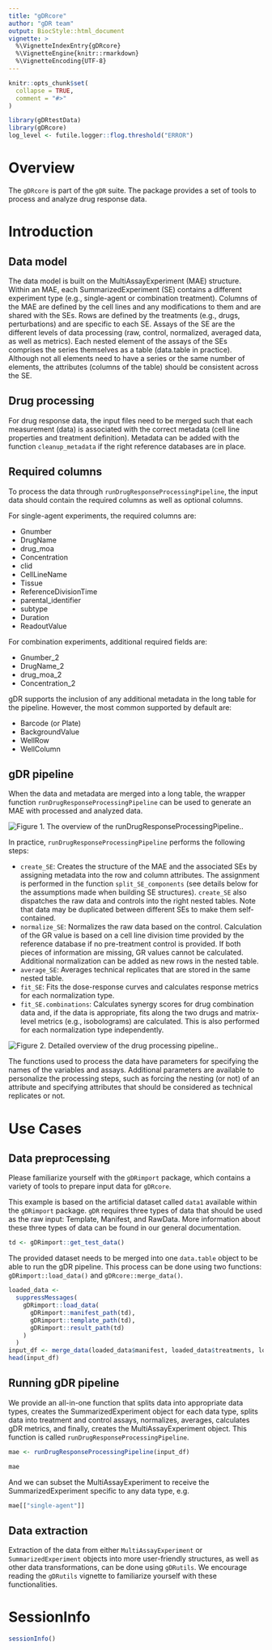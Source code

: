 ```yaml
---
title: "gDRcore"
author: "gDR team"
output: BiocStyle::html_document
vignette: >
  %\VignetteIndexEntry{gDRcore}
  %\VignetteEngine{knitr::rmarkdown}
  %\VignetteEncoding{UTF-8}
---
```


```r
knitr::opts_chunk$set(
  collapse = TRUE,
  comment = "#>"
)
```

```r
library(gDRtestData)
library(gDRcore)
log_level <- futile.logger::flog.threshold("ERROR")
```

# Overview
The `gDRcore` is part of the `gDR` suite. The package provides a set of tools to process and analyze drug response data.

# Introduction

## Data model
The data model is built on the MultiAssayExperiment (MAE) structure. Within an MAE, each SummarizedExperiment (SE) contains a different experiment type (e.g., single-agent or combination treatment). Columns of the MAE are defined by the cell lines and any modifications to them and are shared with the SEs. Rows are defined by the treatments (e.g., drugs, perturbations) and are specific to each SE. Assays of the SE are the different levels of data processing (raw, control, normalized, averaged data, as well as metrics). Each nested element of the assays of the SEs comprises the series themselves as a table (data.table in practice). Although not all elements need to have a series or the same number of elements, the attributes (columns of the table) should be consistent across the SE.

## Drug processing 
For drug response data, the input files need to be merged such that each measurement (data) is associated with the correct metadata (cell line properties and treatment definition). Metadata can be added with the function `cleanup_metadata` if the right reference databases are in place.

## Required columns
To process the data through `runDrugResponseProcessingPipeline`, the input data should contain the required columns as well as optional columns.

For single-agent experiments, the required columns are:

* Gnumber
* DrugName
* drug_moa
* Concentration
* clid
* CellLineName
* Tissue
* ReferenceDivisionTime
* parental_identifier
* subtype
* Duration
* ReadoutValue

For combination experiments, additional required fields are:

* Gnumber_2
* DrugName_2
* drug_moa_2
* Concentration_2

gDR supports the inclusion of any additional metadata in the long table for the pipeline. However, the most common supported by default are:

* Barcode (or Plate)
* BackgroundValue
* WellRow
* WellColumn

## gDR pipeline

When the data and metadata are merged into a long table, the wrapper function `runDrugResponseProcessingPipeline` can be used to generate an MAE with processed and analyzed data. 

![Figure 1. The overview of the runDrugResponseProcessingPipeline. ](https://raw.githubusercontent.com/gdrplatform/gDRcore/main/inst/images/pipeline2.png).

In practice, `runDrugResponseProcessingPipeline` performs the following steps:

* `create_SE`: Creates the structure of the MAE and the associated SEs by assigning metadata into the row and column attributes. The assignment is performed in the function `split_SE_components` (see details below for the assumptions made when building SE structures). `create_SE` also dispatches the raw data and controls into the right nested tables. Note that data may be duplicated between different SEs to make them self-contained.
* `normalize_SE`: Normalizes the raw data based on the control. Calculation of the GR value is based on a cell line division time provided by the reference database if no pre-treatment control is provided. If both pieces of information are missing, GR values cannot be calculated. Additional normalization can be added as new rows in the nested table.
* `average_SE`: Averages technical replicates that are stored in the same nested table.
* `fit_SE`: Fits the dose-response curves and calculates response metrics for each normalization type.
* `fit_SE.combinations`: Calculates synergy scores for drug combination data and, if the data is appropriate, fits along the two drugs and matrix-level metrics (e.g., isobolograms) are calculated. This is also performed for each normalization type independently.

![Figure 2. Detailed overview of the drug processing pipeline. ](https://raw.githubusercontent.com/gdrplatform/gDRcore/main/inst/images/pipeline.png).

The functions used to process the data have parameters for specifying the names of the variables and assays. Additional parameters are available to personalize the processing steps, such as forcing the nesting (or not) of an attribute and specifying attributes that should be considered as technical replicates or not.

# Use Cases

## Data preprocessing
Please familiarize yourself with the `gDRimport` package, which contains a variety of tools to prepare input data for `gDRcore`.

This example is based on the artificial dataset called `data1` available within the `gDRimport` package. `gDR` requires three types of data that should be used as the raw input: Template, Manifest, and RawData. More information about these three types of data can be found in our general documentation.

```r
td <- gDRimport::get_test_data()
```

The provided dataset needs to be merged into one `data.table` object to be able to run the gDR pipeline. This process can be done using two functions: `gDRimport::load_data()` and `gDRcore::merge_data()`.

```r
loaded_data <-
  suppressMessages(
    gDRimport::load_data(
      gDRimport::manifest_path(td),
      gDRimport::template_path(td),
      gDRimport::result_path(td)
    )
  )
input_df <- merge_data(loaded_data$manifest, loaded_data$treatments, loaded_data$data)
head(input_df)
```

## Running gDR pipeline

We provide an all-in-one function that splits data into appropriate data types, creates the SummarizedExperiment object for each data type, splits data into treatment and control assays, normalizes, averages, calculates gDR metrics, and finally, creates the MultiAssayExperiment object. This function is called `runDrugResponseProcessingPipeline`.

```r
mae <- runDrugResponseProcessingPipeline(input_df)
```

```r
mae
```
And we can subset the MultiAssayExperiment to receive the SummarizedExperiment specific to any data type, e.g.

```r
mae[["single-agent"]]
```

## Data extraction
Extraction of the data from either `MultiAssayExperiment` or `SummarizedExperiment` objects into more user-friendly structures, as well as other data transformations, can be done using `gDRutils`. We encourage reading the `gDRutils` vignette to familiarize yourself with these functionalities.

# SessionInfo {-}

```r
sessionInfo()
```
